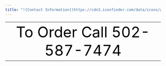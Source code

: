 ```yaml
---
title: "![Contact Information](https://cdn3.iconfinder.com/data/icons/gray-toolbar-3/512/call-512.png)"
---
```

<body>

<table style='margin-left: auto; margin-right: auto; width: 100%'><tr style='text-align: center'><td><font color=black size=36>To Order Call 502-587-7474</font></td></tr></table>

</body>